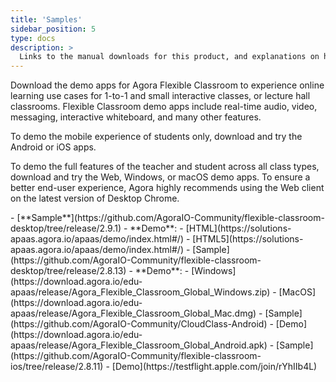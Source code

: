 ```yaml
---
title: 'Samples'
sidebar_position: 5
type: docs
description: >
  Links to the manual downloads for this product, and explanations on how to install them.
---
```



Download the demo apps for Agora Flexible Classroom to experience online learning use cases for 1-to-1 and small interactive classes, or lecture hall classrooms. Flexible Classroom demo apps include real-time audio, video, messaging, interactive whiteboard, and many other features.

To demo the mobile experience of students only, download and try the Android or iOS apps.

To demo the full features of the teacher and student across all class types, download and try the Web, Windows, or macOS demo apps. To ensure a better end-user experience, Agora highly recommends using the Web client on the latest version of Desktop Chrome.

<PlatformWrapper platform="web">
- [**Sample**](https://github.com/AgoraIO-Community/flexible-classroom-desktop/tree/release/2.9.1)
- **Demo**:
    - [HTML](https://solutions-apaas.agora.io/apaas/demo/index.html#/)
    - [HTML5](https://solutions-apaas.agora.io/apaas/demo/index.html#/)
</PlatformWrapper>

<PlatformWrapper platform="electron">
- [Sample](https://github.com/AgoraIO-Community/flexible-classroom-desktop/tree/release/2.8.13)
- **Demo**:
    - [Windows](https://download.agora.io/edu-apaas/release/Agora_Flexible_Classroom_Global_Windows.zip)
    - [MacOS](https://download.agora.io/edu-apaas/release/Agora_Flexible_Classroom_Global_Mac.dmg)
</PlatformWrapper>

<PlatformWrapper platform="android">
- [Sample](https://github.com/AgoraIO-Community/CloudClass-Android)
- [Demo](https://download.agora.io/edu-apaas/release/Agora_Flexible_Classroom_Global_Android.apk)
</PlatformWrapper>

<PlatformWrapper platform="ios">
- [Sample](https://github.com/AgoraIO-Community/flexible-classroom-ios/tree/release/2.8.11)
- [Demo](https://testflight.apple.com/join/rYhIIb4L)
</PlatformWrapper>

<PlatformWrapper platform="macos">

</PlatformWrapper>


<PlatformWrapper platform="unity">

</PlatformWrapper>


<PlatformWrapper platform="flutter">

</PlatformWrapper>


<PlatformWrapper platform="windows">

</PlatformWrapper>


